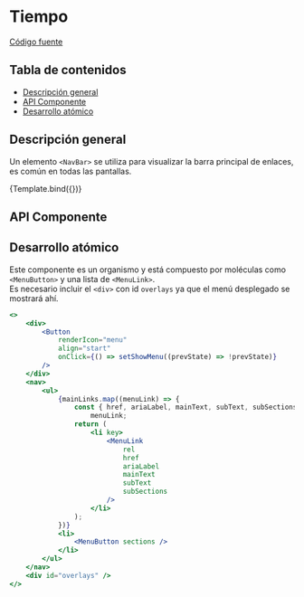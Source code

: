 
<Meta title="Organisms/NavBar" component={NavBar} />


# Tiempo

[Código fuente](https://github.com/SGDavid2719/DesignSystem/tree/master/src/stories/organisms/navBar)

## Tabla de contenidos

-   [Descripción general](#descripción-general)
-   [API Componente](#api-componente)
-   [Desarrollo atómico](#desarrollo-atómico)

## Descripción general

Un elemento `<NavBar>` se utiliza para visualizar la barra principal de enlaces, es común en todas las pantallas.

<Canvas>
    <Story
        name="Default"
        args={{
            mainLinks: [
                {
                    href: "link1",
                    rel: "next",
                    ariaLabel: "link1",
                    mainText: "Deporte",
                    subText: "a la UIB",
                    subSections: [
                        {
                            href: "string1",
                            rel: "next",
                            ariaLabel: "ariaLabel",
                            children: "string1",
                        },
                        {
                            href: "string2",
                            rel: "next",
                            ariaLabel: "ariaLabel",
                            children: "string2",
                        },
                    ],
                },
                {
                    href: "link2",
                    rel: "next",
                    ariaLabel: "link2",
                    mainText: "Residencia",
                    subText: "de Estudiants",
                    subSections: [
                        {
                            href: "string3",
                            rel: "next",
                            ariaLabel: "ariaLabel",
                            children: "string3",
                        },
                        {
                            href: "string4",
                            rel: "next",
                            ariaLabel: "ariaLabel",
                            children: "string4",
                        },
                    ],
                },
                {
                    href: "link3",
                    rel: "next",
                    ariaLabel: "link3",
                    mainText: "OTRI",
                    subText: "y Proyectos",
                    subSections: [
                        {
                            href: "string5",
                            rel: "next",
                            ariaLabel: "ariaLabel",
                            children: "string5",
                        },
                        {
                            href: "string6",
                            rel: "next",
                            ariaLabel: "ariaLabel",
                            children: "string6",
                        },
                    ],
                },
                {
                    href: "link4",
                    rel: "next",
                    ariaLabel: "link4",
                    mainText: "UIBCongrés",
                    subText: "Events Management",
                    subSections: [
                        {
                            href: "string7",
                            rel: "next",
                            ariaLabel: "ariaLabel",
                            children: "string7",
                        },
                        {
                            href: "string8",
                            rel: "next",
                            ariaLabel: "ariaLabel",
                            children: "string8",
                        },
                    ],
                },
                {
                    href: "link5",
                    rel: "next",
                    ariaLabel: "link5",
                    mainText: "Orientación",
                    subText: "e Inserción Profesional",
                    subSections: [
                        {
                            href: "string9",
                            rel: "next",
                            ariaLabel: "ariaLabel",
                            children: "string9",
                        },
                        {
                            href: "string10",
                            rel: "next",
                            ariaLabel: "ariaLabel",
                            children: "string10",
                        },
                    ],
                },
                {
                    href: "link6",
                    rel: "next",
                    ariaLabel: "link6",
                    mainText: "UIBdigital",
                    subText: "acceso usuarios",
                    subSections: [
                        {
                            href: "string11",
                            rel: "next",
                            ariaLabel: "ariaLabel",
                            children: "string11",
                        },
                        {
                            href: "string12",
                            rel: "next",
                            ariaLabel: "ariaLabel",
                            children: "string12",
                        },
                    ],
                },
                {
                    href: "link7",
                    rel: "next",
                    ariaLabel: "link7",
                    mainText: "UIBdigital",
                    subText: "acceso usuarios",
                    subSections: [
                        {
                            href: "string13",
                            rel: "next",
                            ariaLabel: "ariaLabel",
                            children: "string13",
                        },
                        {
                            href: "string14",
                            rel: "next",
                            ariaLabel: "ariaLabel",
                            children: "string14",
                        },
                    ],
                },
            ],
            sections: [
                {
                    title: "Universitaris",
                    sectionLinks: [
                        {
                            href: "link1",
                            rel: "next",
                            ariaLabel: "link1",
                            mainText: "Deporte",
                            subText: "a la UIB",
                        },
                        {
                            href: "link2",
                            rel: "next",
                            ariaLabel: "link2",
                            mainText: "Residencia",
                            subText: "de Estudiants",
                        },
                        {
                            href: "link3",
                            rel: "next",
                            ariaLabel: "link3",
                            mainText: "OTRI",
                            subText: "y Proyectos",
                        },
                        {
                            href: "link4",
                            rel: "next",
                            ariaLabel: "link4",
                            mainText: "UIBCongrés",
                            subText: "Events Management",
                        },
                        {
                            href: "link5",
                            rel: "next",
                            ariaLabel: "link5",
                            mainText: "Orientación",
                            subText: "e Inserción Profesional",
                        },
                        {
                            href: "link6",
                            rel: "next",
                            ariaLabel: "link6",
                            mainText: "UIBdigital",
                            subText: "acceso usuarios",
                        },
                        {
                            href: "link7",
                            rel: "next",
                            ariaLabel: "link7",
                            mainText: "UIBdigital",
                            subText: "acceso usuarios",
                        },
                    ],
                },
                {
                    title: "Universitaris",
                    sectionLinks: [
                        {
                            href: "link1",
                            rel: "next",
                            ariaLabel: "link1",
                            mainText: "Deporte",
                            subText: "a la UIB",
                        },
                        {
                            href: "link2",
                            rel: "next",
                            ariaLabel: "link2",
                            mainText: "Residencia",
                            subText: "de Estudiants",
                        },
                        {
                            href: "link3",
                            rel: "next",
                            ariaLabel: "link3",
                            mainText: "OTRI",
                            subText: "y Proyectos",
                        },
                        {
                            href: "link4",
                            rel: "next",
                            ariaLabel: "link4",
                            mainText: "UIBCongrés",
                            subText: "Events Management",
                        },
                        {
                            href: "link5",
                            rel: "next",
                            ariaLabel: "link5",
                            mainText: "Orientación",
                            subText: "e Inserción Profesional",
                        },
                        {
                            href: "link6",
                            rel: "next",
                            ariaLabel: "link6",
                            mainText: "UIBdigital",
                            subText: "acceso usuarios",
                        },
                        {
                            href: "link7",
                            rel: "next",
                            ariaLabel: "link7",
                            mainText: "UIBdigital",
                            subText: "acceso usuarios",
                        },
                    ],
                },
                {
                    title: "Universitaris",
                    sectionLinks: [
                        {
                            href: "link1",
                            rel: "next",
                            ariaLabel: "link1",
                            mainText: "Deporte",
                            subText: "a la UIB",
                        },
                        {
                            href: "link2",
                            rel: "next",
                            ariaLabel: "link2",
                            mainText: "Residencia",
                            subText: "de Estudiants",
                        },
                        {
                            href: "link3",
                            rel: "next",
                            ariaLabel: "link3",
                            mainText: "OTRI",
                            subText: "y Proyectos",
                        },
                        {
                            href: "link4",
                            rel: "next",
                            ariaLabel: "link4",
                            mainText: "UIBCongrés",
                            subText: "Events Management",
                        },
                        {
                            href: "link5",
                            rel: "next",
                            ariaLabel: "link5",
                            mainText: "Orientación",
                            subText: "e Inserción Profesional",
                        },
                        {
                            href: "link6",
                            rel: "next",
                            ariaLabel: "link6",
                            mainText: "UIBdigital",
                            subText: "acceso usuarios",
                        },
                        {
                            href: "link7",
                            rel: "next",
                            ariaLabel: "link7",
                            mainText: "UIBdigital",
                            subText: "acceso usuarios",
                        },
                    ],
                },
                {
                    title: "Universitaris",
                    sectionLinks: [
                        {
                            href: "link1",
                            rel: "next",
                            ariaLabel: "link1",
                            mainText: "Deporte",
                            subText: "a la UIB",
                        },
                        {
                            href: "link2",
                            rel: "next",
                            ariaLabel: "link2",
                            mainText: "Residencia",
                            subText: "de Estudiants",
                        },
                        {
                            href: "link3",
                            rel: "next",
                            ariaLabel: "link3",
                            mainText: "OTRI",
                            subText: "y Proyectos",
                        },
                        {
                            href: "link4",
                            rel: "next",
                            ariaLabel: "link4",
                            mainText: "UIBCongrés",
                            subText: "Events Management",
                        },
                        {
                            href: "link5",
                            rel: "next",
                            ariaLabel: "link5",
                            mainText: "Orientación",
                            subText: "e Inserción Profesional",
                        },
                        {
                            href: "link6",
                            rel: "next",
                            ariaLabel: "link6",
                            mainText: "UIBdigital",
                            subText: "acceso usuarios",
                        },
                        {
                            href: "link7",
                            rel: "next",
                            ariaLabel: "link7",
                            mainText: "UIBdigital",
                            subText: "acceso usuarios",
                        },
                    ],
                },
            ],
        }}
    >
        {Template.bind({})}
    </Story>
</Canvas>

## API Componente

<Props of={NavBar} />

## Desarrollo atómico

Este componente es un organismo y está compuesto por moléculas como `<MenuButton>` y una lista de `<MenuLink>`. <br />
Es necesario incluir el `<div>` con id `overlays` ya que el menú desplegado se mostrará ahí.

```jsx
<>
    <div>
        <Button
            renderIcon="menu"
            align="start"
            onClick={() => setShowMenu((prevState) => !prevState)}
        />
    </div>
    <nav>
        <ul>
            {mainLinks.map((menuLink) => {
                const { href, ariaLabel, mainText, subText, subSections, rel } =
                    menuLink;
                return (
                    <li key>
                        <MenuLink
                            rel
                            href
                            ariaLabel
                            mainText
                            subText
                            subSections
                        />
                    </li>
                );
            })}
            <li>
                <MenuButton sections />
            </li>
        </ul>
    </nav>
    <div id="overlays" />
</>
```
